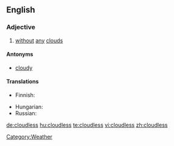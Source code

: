 ==English==

===Adjective===
{{en-adj}}

# [[without]] [[any]] [[cloud]]s

====Antonyms====
* [[cloudy]]

====Translations====
{{trans-top|without any clouds}}
* Finnish: {{t+|fi|pilvetön}}
{{trans-mid}}
* Hungarian: {{t+|hu|felhőtlen}}
* Russian: {{t|ru|безоблачный|sc=Cyrl|tr=b'ezóblačnyj}}
{{trans-bottom}}

[[Category:Weather]]

[[de:cloudless]]
[[hu:cloudless]]
[[te:cloudless]]
[[vi:cloudless]]
[[zh:cloudless]]